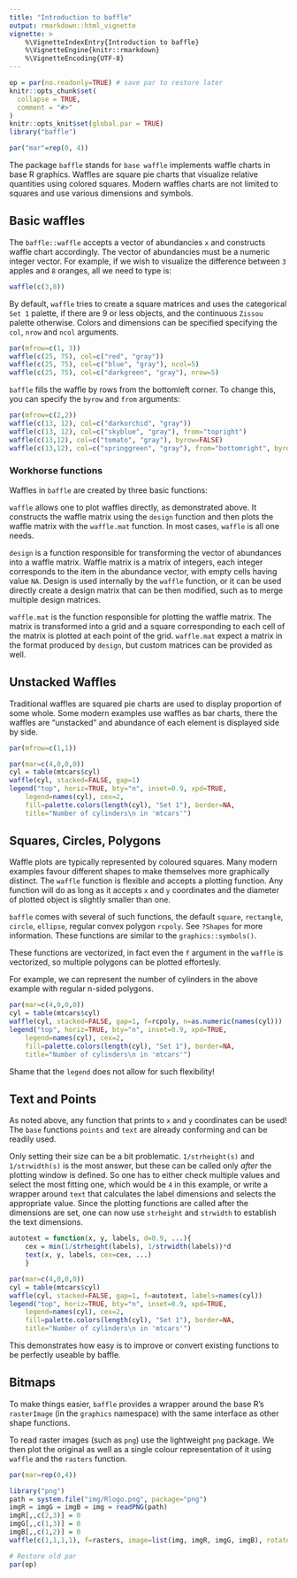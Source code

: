 ```yaml
---
title: "Introduction to baffle"
output: rmarkdown::html_vignette
vignette: >
    %\VignetteIndexEntry{Introduction to baffle}
    %\VignetteEngine{knitr::rmarkdown}
    %\VignetteEncoding{UTF-8}
---
```


```r
op = par(no.readonly=TRUE) # save par to restore later
knitr::opts_chunk$set(
  collapse = TRUE,
  comment = "#>"
)
knitr::opts_knit$set(global.par = TRUE)
library("baffle")
```

```r
par("mar"=rep(0, 4))
```

The package `baffle` stands for `base waffle` implements waffle charts in base R graphics.
Waffles are square pie charts that visualize relative quantities using colored squares.
Modern waffles charts are not limited to squares and use various dimensions and symbols.


## Basic waffles
The `baffle::waffle` accepts a vector of abundancies `x` and constructs waffle chart accordingly.
The vector of abundancies must be a numeric integer vector. For example, if we wish to visualize
the difference between `3` apples and `8` oranges, all we need to type is:

```r
waffle(c(3,8))
```

By default, `waffle` tries to create a square matrices and uses the categorical `Set 1` palette,
if there are 9 or less objects, and the continuous `Zissou` palette otherwise.
Colors and dimensions can be specified specifying the `col`, `nrow` and `ncol` arguments.

```r
par(mfrow=c(1, 3))
waffle(c(25, 75), col=c("red", "gray"))
waffle(c(25, 75), col=c("blue", "gray"), ncol=5)
waffle(c(25, 75), col=c("darkgreen", "gray"), nrow=5)
```

`baffle` fills the waffle by rows from the bottomleft corner.
To change this, you can specify the `byrow` and `from` arguments:

```r
par(mfrow=c(2,2))
waffle(c(13, 12), col=c("darkorchid", "gray"))
waffle(c(13, 12), col=c("skyblue", "gray"), from="topright")
waffle(c(13,12), col=c("tomato", "gray"), byrow=FALSE)
waffle(c(13,12), col=c("springgreen", "gray"), from="bottomright", byrow=FALSE)
```

### Workhorse functions
Waffles in `baffle` are created by three basic functions:

`waffle` allows one to plot waffles directly, as demonstrated above. It constructs the waffle matrix
using the `design` function and then plots the waffle matrix with the `waffle.mat` function.
In most cases, `waffle` is all one needs.

`design` is a function responsible for transforming the vector of abundances into a waffle matrix.
Waffle matrix is a matrix of integers, each integer corresponds to the item in the abundance vector,
with empty cells having value `NA`. Design is used internally by the `waffle` function, or it can be
used directly create a design matrix that can be then modified, such as to merge multiple design
matrices.

`waffle.mat` is the function responsible for plotting the waffle matrix. The matrix is transformed
into a grid and a square corresponding to each cell of the matrix is plotted at each point of the
grid. `waffle.mat` expect a matrix in the format produced by `design`, but custom matrices can be
provided as well.

## Unstacked Waffles
Traditional waffles are squared pie charts are used to display proportion of some whole.
Some modern examples use waffles as bar charts, there the waffles are "unstacked" and abundance
of each element is displayed side by side.

```r
par(mfrow=c(1,1))
```

```r
par(mar=c(4,0,0,0))
cyl = table(mtcars$cyl)
waffle(cyl, stacked=FALSE, gap=1)
legend("top", horiz=TRUE, bty="n", inset=0.9, xpd=TRUE,
    legend=names(cyl), cex=2,
    fill=palette.colors(length(cyl), "Set 1"), border=NA,
    title="Number of cylinders\n in 'mtcars'")
```

## Squares, Circles, Polygons
Waffle plots are typically represented by coloured squares. Many modern examples favour different
shapes to make themselves more graphically distinct. The `waffle` function is flexible and accepts
a plotting function. Any function will do as long as it accepts `x` and `y` coordinates and
the diameter of plotted object is slightly smaller than one.

`baffle` comes with several of such functions, the default `square`, `rectangle`, `circle`,
`ellipse`, regular convex polygon `rcpoly`. See `?Shapes` for more information.
These functions are similar to the `graphics::symbols()`.

These functions are vectorized, in fact even the `f` argument in the `waffle` is vectorized, so
multiple polygons can be plotted effortesly.

For example, we can represent the number of cylinders in the above example with regular n-sided
polygons.

```r
par(mar=c(4,0,0,0))
cyl = table(mtcars$cyl)
waffle(cyl, stacked=FALSE, gap=1, f=rcpoly, n=as.numeric(names(cyl)))
legend("top", horiz=TRUE, bty="n", inset=0.9, xpd=TRUE,
    legend=names(cyl), cex=2,
    fill=palette.colors(length(cyl), "Set 1"), border=NA,
    title="Number of cylinders\n in 'mtcars'")
```

Shame that the `legend` does not allow for such flexibility!

## Text and Points

As noted above, any function that prints to `x` and `y` coordinates can be used!
The `base` functions `points` and `text` are already conforming and can be readily used.

Only setting their size can be a bit problematic. `1/strheight(s)` and `1/strwidth(s)` is the most
answer, but these can be called only *after* the plotting window is defined.
So one has to either check multiple values and select the most fitting one, which would be `4`
in this example, or write a wrapper around `text` that calculates the label dimensions and selects the appropriate
value. Since the plotting functions are called after the dimensions are set, one can now use
`strheight` and `strwidth` to establish the text dimensions.

```r
autotext = function(x, y, labels, d=0.9, ...){
    cex = min(1/strheight(labels), 1/strwidth(labels))*d
    text(x, y, labels, cex=cex, ...)
    }

par(mar=c(4,0,0,0))
cyl = table(mtcars$cyl)
waffle(cyl, stacked=FALSE, gap=1, f=autotext, labels=names(cyl))
legend("top", horiz=TRUE, bty="n", inset=0.9, xpd=TRUE,
    legend=names(cyl), cex=2,
    fill=palette.colors(length(cyl), "Set 1"), border=NA,
    title="Number of cylinders\n in 'mtcars'")
```

This demonstrates how easy is to improve or convert existing functions to be perfectly useable by baffle.

## Bitmaps
To make things easier, `baffle` provides a wrapper around the base R's `rasterImage` (in the `graphics` namespace) with the same interface as other shape functions.

To read raster images (such as `png`) use the lightweight `png` package.
We then plot the original as well as a single colour representation of it using `waffle` and the `rasters` function.

```r
par(mar=rep(0,4))
```

```r
library("png")
path = system.file("img/Rlogo.png", package="png")
imgR = imgG = imgB = img = readPNG(path)
imgR[,,c(2,3)] = 0
imgG[,,c(1,3)] = 0
imgB[,,c(1,2)] = 0
waffle(c(1,1,1,1), f=rasters, image=list(img, imgR, imgG, imgB), rotate=c(0,30,60,90))
```

```r
# Restore old par
par(op)
```
